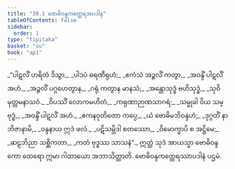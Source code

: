 ```yaml
---
title: "38.1 ဗောဓိဝန္ဒကတ္ထေရအပဒါန"
tableOfContents: false
sidebar:
  order: 1
type: "tipitaka"
basket: "su"
book: "ap1"
---
```



<DynamicBreadcrumb />

<Division number="1" book="ap1">

<Paragraph number="4096" type="verses" book="ap1">
_“ပါဋလိံ ဟရိတံ ဒိသွာ,_  
_ပါဒပံ ဓရဏီရုဟံ;_  
_ဧကံသံ အဉ္ဇလိံ ကတွာ,_  
_အဝန္ဒိံ ပါဋလိံ အဟံ._  

</Paragraph>

</Division>
<Division number="2" book="ap1">

<Paragraph number="4097" type="verses" book="ap1">
_အဉ္ဇလိံ ပဂ္ဂဟေတွာန,_  
_ဂရုံ ကတွာန မာနသံ;_  
_အန္တောသုဒ္ဓံ ဗဟိသုဒ္ဓံ,_  
_သုဝိမုတ္တမနာသဝံ._  

</Paragraph>

</Division>
<Division number="3" book="ap1">

<Paragraph number="4098" type="verses" book="ap1">
_ဝိပဿိံ လောကမဟိတံ,_  
_ကရုဏာဉာဏသာဂရံ;_  
_သမ္မုခါ ဝိယ သမ္ဗုဒ္ဓံ,_  
_အဝန္ဒိံ ပါဋလိံ အဟံ._  

</Paragraph>

</Division>
<Division number="4" book="ap1">

<Paragraph number="4099" type="verses" book="ap1">
_ဧကနဝုတိတော ကပ္ပေ,_  
_ယံ ဗောဓိမဘိဝန္ဒဟံ;_  
_ဒုဂ္ဂတိံ နာဘိဇာနာမိ,_  
_ဝန္ဒနာယ ဣဒံ ဖလံ._  

</Paragraph>

</Division>
<Division number="5" book="ap1">

<Paragraph number="4100" type="verses" book="ap1">
_ပဋိသမ္ဘိဒါ စတဿော,_  
_ဝိမောက္ခာပိ စ အဋ္ဌိမေ;_  
_ဆဠဘိညာ သစ္ဆိကတာ,_  
_ကတံ ဗုဒ္ဓဿ သာသနံ”._  

</Paragraph>

<Paragraph number="4101" book="ap1">
ဣတ္ထံ သုဒံ အာယသ္မာ ဗောဓိဝန္ဒကော ထေရော ဣမာ ဂါထာယော အဘာသိတ္ထာတိ.

</Paragraph>
</Division>

<Paragraph number="4102" type="center" book="ap1">
ဗောဓိဝန္ဒကတ္ထေရဿာပဒါနံ ပဌမံ.
</Paragraph>